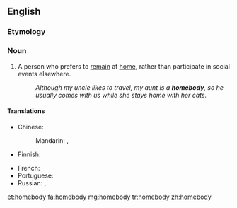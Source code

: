 ==English==

===Etymology===
{{compound|home|body|lang=en}}

===Noun===
{{en-noun|homebodies}}

# A person who prefers to [[remain]] at [[home]], rather than participate in social events elsewhere.
#: ''Although my uncle likes to travel, my aunt is a '''homebody''', so he usually comes with us while she stays home with her cats.''

====Translations====
{{trans-top|person who likes to stay home}}
* Chinese:
*: Mandarin: {{t+|cmn|宅男|tr=zháinán|m|sc=Hani}}, {{t+|cmn|宅女|tr=zháinǚ|f|sc=Hani}}
* Finnish: {{t+|fi|kotikissa}}
{{trans-mid}}
* French: {{t+|fr|casanier|m}}
* Portuguese: {{t+|pt|caseiro|m}}
* Russian: {{t+|ru|домосе́д|m}}, {{t+|ru|домосе́дка|f}}
{{trans-bottom}}

[[et:homebody]]
[[fa:homebody]]
[[mg:homebody]]
[[tr:homebody]]
[[zh:homebody]]